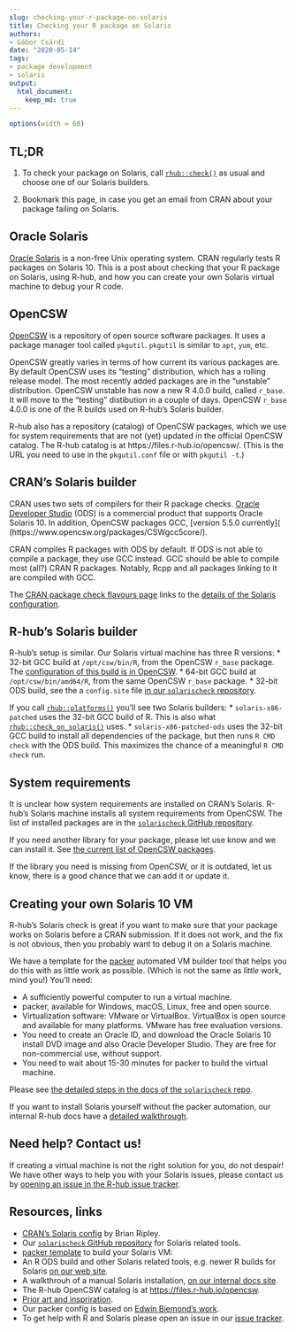 ```yaml
---
slug: checking-your-r-package-on-solaris
title: Checking your R package on Solaris
authors:
- Gábor Csárdi
date: "2020-05-14"
tags:
- package development
- solaris
output:
  html_document:
    keep_md: true
---
```


```r
options(width = 60)
```

## TL;DR

1. To check your package on Solaris, call [`rhub::check()`](
   https://r-hub.github.io/rhub/reference/check.html) as usual and
   choose one of our Solaris builders.

2. Bookmark this page, in case you get an email from CRAN about your
   package failing on Solaris.

## Oracle Solaris

[Oracle Solaris](https://en.wikipedia.org/wiki/Solaris_\(operating_system\))
is a non-free Unix operating system. CRAN regularly tests R packages on
Solaris 10. This is a post about checking that your R package on
Solaris, using R-hub, and how you can create your own Solaris virtual
machine to debug your R code.

## OpenCSW

[OpenCSW](https://www.opencsw.org/about/) is a repository of open source
software packages. It uses a package manager tool called `pkgutil`.
`pkgutil` is similar to `apt`, `yum`, etc.

OpenCSW greatly varies in terms of how current its various packages are.
By default OpenCSW uses its "testing" distribution, which has a rolling
release model. The most recently added packages are in the "unstable"
distribution. OpenCSW unstable has now a new R 4.0.0 build, called
`r_base`. It will move to the "testing" distibution in a couple of days.
OpenCSW `r_base` 4.0.0 is one of the R builds used on R-hub's Solaris
builder.

R-hub also has a repository (catalog) of OpenCSW packages,
which we use for system requirements that are not (yet) updated in the
official OpenCSW catalog. The R-hub catalog is at
https://files.r-hub.io/opencsw/. (This is the URL you need to use in
the `pkgutil.conf` file or with `pkgutil -t`.)

## CRAN's Solaris builder

CRAN uses two sets of compilers for their R package checks.
[Oracle Developer Studio](https://www.oracle.com/tools/developerstudio/)
(ODS) is a commercial product that supports Oracle Solaris 10. In addition,
OpenCSW packages GCC, [version 5.5.0 currently](
(https://www.opencsw.org/packages/CSWgcc5core/).

CRAN compiles R packages with ODS by default. If ODS is not able to
compile a package, they use GCC instead. GCC should be able to compile
most (all?) CRAN R packages. Notably, Rcpp and all packages linking to it
are compiled with GCC.

The [CRAN package check flavours page](
https://cran.r-project.org/web/checks/check_flavors.html)
links to the [details of the Solaris configuration](
https://www.stats.ox.ac.uk/pub/bdr/Rconfig/r-patched-solaris-x86).

## R-hub's Solaris builder

R-hub's setup is similar. Our Solaris virtual machine has three R
versions:
* 32-bit GCC build at `/opt/csw/bin/R`, from the OpenCSW `r_base` package.
  The [configuration of this build is in OpenCSW](
  https://buildfarm.opencsw.org/source/xref/opencsw/csw/mgar/pkg/r/trunk/Makefile).
* 64-bit GCC build at `/opt/csw/bin/amd64/R`, from the same OpenCSW
  `r_base` package.
* 32-bit ODS build, see the a `config.site` file [in our `solarischeck`
  repository](https://github.com/r-hub/solarischeck/blob/master/config.site.cc).

If you call [`rhub::platforms()`](
https://r-hub.github.io/rhub/reference/platforms.html) you'll see two
Solaris builders:
* `solaris-x86-patched` uses the 32-bit GCC build of R. This is also what
  [`rhub::check_on_solaris()`](
  https://r-hub.github.io/rhub/reference/check_shortcuts.html) uses.
* `solaris-x86-patched-ods` uses the 32-bit GCC build to install all
  dependencies of the package, but then runs `R CMD check` with the ODS
  build. This maximizes the chance of a meaningful `R CMD check` run.

## System requirements

It is unclear how system requirements are installed on CRAN's Solaris.
R-hub's Solaris machine installs all system requirements from OpenCSW.
The list of installed packages are in the [`solarischeck` GitHub repository](
https://github.com/r-hub/solarischeck/blob/master/sysreqs.txt).

If you need another library for your package, please let use know and
we can install it. See [the current list of OpenCSW packages](
https://www.opencsw.org/get-it/packages/).

If the library you need is missing from OpenCSW, or it is outdated,
let us know, there is a good chance that we can add it or update it.

## Creating your own Solaris 10 VM

R-hub's Solaris check is great if you want to make sure that your package
works on Solaris before a CRAN submission. If it does not work, and the
fix is not obvious, then you probably want to debug it on a Solaris
machine.

We have a template for the [packer](https://packer.io) automated VM builder
tool that helps you do this with as little work as possible. (Which is not
the same as _little_ work, mind you!) You'll need:

* A sufficiently powerful computer to run a virtual machine.
* packer, available for Windows, macOS, Linux, free and open source.
* Virtualization software: VMware or VirtualBox. VirtualBox is open
  source and available for many platforms. VMware has free evaluation
  versions.
* You need to create an Oracle ID, and download the Oracle Solaris 10
  install DVD image and also Oracle Developer Studio. They are free for
  non-commercial use, without support.
* You need to wait about 15-30 minutes for packer to build the virtual
  machine.

Please see [the detailed steps in the docs of the `solarischeck` repo](
https://github.com/r-hub/solarischeck/tree/master/packer#readme).

If you want to install Solaris yourself without the packer automation,
our internal R-hub docs have a [detailed walkthrough](
https://docs.r-hub.io/technical/solaris/).

## Need help? Contact us!

If creating a virtual machine is not the right solution for you, do not
despair! We have other ways to help you with your Solaris issues, please
contact us by [opening an issue in the R-hub issue tracker](
https://github.com/r-hub/rhub/issues).

## Resources, links

* [CRAN's Solaris config](
  https://www.stats.ox.ac.uk/pub/bdr/Rconfig/r-patched-solaris-x86) by
  Brian Ripley.
* Our [`solarischeck` GitHub repository](
  https://github.com/r-hub/solarischeck) for Solaris related tools.
* [packer template](
  https://github.com/r-hub/solarischeck/tree/master/packer#readme)
  to build your Solaris VM:
* An R ODS build and other Solaris related tools, e.g. newer R builds
  for Solaris [on our web site](https://files.r-hub.io/solaris).
* A walkthrouh of a manual Solaris installation, [on our internal docs
  site](https://docs.r-hub.io/technical/solaris).
* The R-hub OpenCSW catalog is at <https://files.r-hub.io/opencsw>.
* [Prior art and inspriration](https://github.com/jeroen/solarisvm).
* Our packer config is based on [Edwin Biemond's work](
  https://github.com/biemond/packer-vagrant-builder).
* To get help with R and Solaris please open an issue in our
  [issue tracker](https://github.com/r-hub/rhub/issues).
